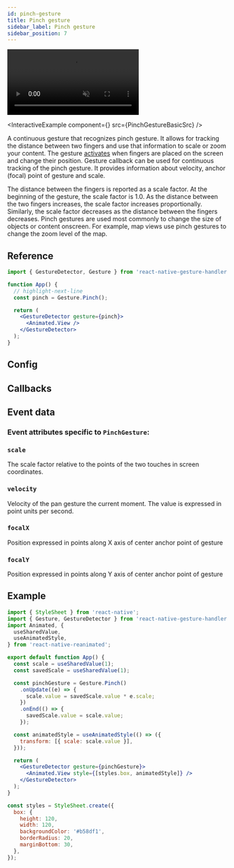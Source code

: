 ```yaml
---
id: pinch-gesture
title: Pinch gesture
sidebar_label: Pinch gesture
sidebar_position: 7
---
```



<div style={{ display: 'flex', margin: '16px 0', justifyContent: 'center' }}>
  <video playsInline autoPlay muted loop style={{maxWidth: 360}}>
    <source src={useBaseUrl("/video/pinch.mp4")} type="video/mp4"/>
  </video>
</div>


<InteractiveExample
  component={<PinchGestureBasic/>}
  src={PinchGestureBasicSrc}
/>


A continuous gesture that recognizes pinch gesture. It allows for tracking the distance between two fingers and use that information to scale or zoom your content.
The gesture [activates](/docs/fundamentals/states-events#active) when fingers are placed on the screen and change their position.
Gesture callback can be used for continuous tracking of the pinch gesture. It provides information about velocity, anchor (focal) point of gesture and scale.

The distance between the fingers is reported as a scale factor. At the beginning of the gesture, the scale factor is 1.0. As the distance between the two fingers increases, the scale factor increases proportionally.
Similarly, the scale factor decreases as the distance between the fingers decreases.
Pinch gestures are used most commonly to change the size of objects or content onscreen.
For example, map views use pinch gestures to change the zoom level of the map.

## Reference

```jsx
import { GestureDetector, Gesture } from 'react-native-gesture-handler';

function App() {
  // highlight-next-line
  const pinch = Gesture.Pinch();

  return (
    <GestureDetector gesture={pinch}>
      <Animated.View />
    </GestureDetector>
  );
}
```

## Config

<BaseEventConfig />
<BaseContinousEventConfig />

## Callbacks

<BaseEventCallbacks />
<BaseContinousEventCallbacks />

## Event data

### Event attributes specific to `PinchGesture`:

### `scale`

The scale factor relative to the points of the two touches in screen coordinates.

### `velocity`

Velocity of the pan gesture the current moment. The value is expressed in point units per second.

### `focalX`

Position expressed in points along X axis of center anchor point of gesture

### `focalY`

Position expressed in points along Y axis of center anchor point of gesture

<BaseEventData />

## Example

```jsx
import { StyleSheet } from 'react-native';
import { Gesture, GestureDetector } from 'react-native-gesture-handler';
import Animated, {
  useSharedValue,
  useAnimatedStyle,
} from 'react-native-reanimated';

export default function App() {
  const scale = useSharedValue(1);
  const savedScale = useSharedValue(1);

  const pinchGesture = Gesture.Pinch()
    .onUpdate((e) => {
      scale.value = savedScale.value * e.scale;
    })
    .onEnd(() => {
      savedScale.value = scale.value;
    });

  const animatedStyle = useAnimatedStyle(() => ({
    transform: [{ scale: scale.value }],
  }));

  return (
    <GestureDetector gesture={pinchGesture}>
      <Animated.View style={[styles.box, animatedStyle]} />
    </GestureDetector>
  );
}

const styles = StyleSheet.create({
  box: {
    height: 120,
    width: 120,
    backgroundColor: '#b58df1',
    borderRadius: 20,
    marginBottom: 30,
  },
});
```
